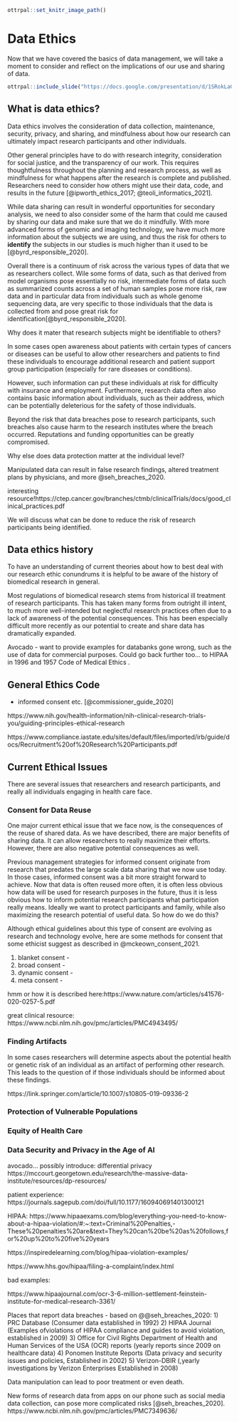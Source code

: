 

```r
ottrpal::set_knitr_image_path()
```

# Data Ethics

Now that we have covered the basics of data management, we will take a moment to consider and reflect on the implications of our use and sharing of data.

```r
ottrpal::include_slide("https://docs.google.com/presentation/d/1SRokLaGAc2hiwJSN26FHE0ZEEhPr3KQdyMICic8kAcs/edit#slide=id.g11ef3a2f2bf_0_4")
````

## What is data ethics?

Data ethics involves the consideration of data collection, maintenance, security, privacy, and sharing, and mindfulness about how our research can ultimately impact research participants and other individuals. 

Other general principles have to do with research integrity, consideration for social justice, and the transparency of our work. This requires thoughtfulness throughout the planning and research process, as well as mindfulness for what happens after the research is complete and published. Researchers need to consider how others might use their data, code, and results in the future [@ipworth_ethics_2017; @teoli_informatics_2021]. 

While data sharing can result in wonderful opportunities for secondary analysis, we need to also consider some of the harm that could me caused by sharing our data and make sure that we do it mindfully. With more advanced forms of genomic and imaging technology, we have much more information about the subjects we are using, and thus the risk for others to **identify** the subjects in our studies is much higher than it used to be [@byrd_responsible_2020]. 


Overall there is a continuum of risk across the various types of data that we as researchers collect. Wile some forms of data, such as that derived from model organisms pose essentially no risk, intermediate forms of data such as summarized counts across a set of human samples pose more risk, raw data and in particular data from individuals such as whole genome sequencing data, are very specific to those individuals that the data is collected from and pose great risk for identification[@byrd_responsible_2020]. 


Why does it mater that research subjects might be identifiable to others?

In some cases open awareness about patients with certain types of cancers or diseases can be useful to allow other researchers and patients to find these individuals to encourage additional research and patient support group participation (especially for rare diseases or conditions). 

However, such information can put these individuals at risk for difficulty with insurance and employment. Furthermore, research data often also contains basic information about individuals, such as their address, which can be potentially deleterious for the safety of those individuals.  

Beyond the risk that data breaches pose to research participants, such breaches also cause harm to the research institutes where the breach occurred. Reputations and funding opportunities can be greatly compromised.


Why else does data protection matter at the individual level?

Manipulated data can result in false research findings, altered treatment plans by physicians, and more @seh_breaches_2020. 


interesting resource!https://ctep.cancer.gov/branches/ctmb/clinicalTrials/docs/good_clinical_practices.pdf

We will discuss what can be done to reduce the risk of research participants being identified.


## Data ethics history

To have an understanding of current theories about how to best deal with our research ethic conundrums it is helpful to be aware of the history of biomedical research in general.

Most regulations of biomedical research stems from historical ill treatment of research participants. This has taken many forms from outright ill intent, to much more well-intended but neglectful research practices often due to a lack of awareness of the potential consequences. This has been especially difficult more recently as our potential to create and share data has dramatically expanded.

Avocado - want to provide examples for databanks gone wrong, such as the use of data for commercial purposes. Could go back further too... to  HIPAA in 1996 and 1957 Code of Medical Ethics .


## General Ethics Code

- informed consent etc. [@commissioner_guide_2020]

https://www.nih.gov/health-information/nih-clinical-research-trials-you/guiding-principles-ethical-research

https://www.compliance.iastate.edu/sites/default/files/imported/irb/guide/docs/Recruitment%20of%20Research%20Participants.pdf

## Current Ethical Issues

There are several issues that researchers and research participants, and really all individuals engaging in health care face. 


### Consent for Data Reuse

One major current ethical issue that we face now, is the consequences of the reuse of shared data. As we have described, there are major benefits of sharing data. It can allow researchers to really maximize their efforts. However, there are also negative potential consequences as well.


Previous management strategies for informed consent originate from research that predates the large scale data sharing that we now use today. In those cases, informed consent was a bit more straight forward to achieve. Now that data is often reused more often, it is often less obvious how data will be used for research purposes in the future, thus it is less obvious how to inform potential research participants what participation really means. Ideally we want to protect participants and family, while also maximizing the research potential of useful data. So how do we do this?

Although ethical guidelines about this type of consent are evolving as research and technology evolve, here are some methods for consent that some ethicist suggest as described in @mckeown_consent_2021.

1) blanket consent - 
2) broad consent -
3) dynamic consent -
4) meta consent -

hmm or how it is described here:https://www.nature.com/articles/s41576-020-0257-5.pdf

great clinical resource: https://www.ncbi.nlm.nih.gov/pmc/articles/PMC4943495/

### Finding Artifacts

In some cases researchers will determine aspects about the potential health or genetic risk of an individual as an artifact of performing other research. This leads to the question of if those individuals should be informed about these findings.

https://link.springer.com/article/10.1007/s10805-019-09336-2


### Protection of Vulnerable Populations


### Equity of Health Care


### Data Security and Privacy in the Age of AI

avocado... possibly introduce: differential privacy https://mccourt.georgetown.edu/research/the-massive-data-institute/resources/dp-resources/




patient experience: https://journals.sagepub.com/doi/full/10.1177/160940691401300121

HIPAA: https://www.hipaaexams.com/blog/everything-you-need-to-know-about-a-hipaa-violation/#:~:text=Criminal%20Penalties,-These%20penalties%20are&text=They%20can%20be%20as%20follows,for%20up%20to%20five%20years

https://inspiredelearning.com/blog/hipaa-violation-examples/

https://www.hhs.gov/hipaa/filing-a-complaint/index.html

bad examples:

https://www.hipaajournal.com/ocr-3-6-million-settlement-feinstein-institute-for-medical-research-3361/

Places that report data breaches - based on @@seh_breaches_2020:
1) PRC Database (Consumer data  established in 1992)
2) HIPAA Journal (Examples ofviolations of HIPAA compliance and guides to avoid violation, established in 2009)
3) Office for Civil Rights Department of Health and Human Services of the USA (OCR) reports (yearly reports since 2009 on healthcare data)
4) Ponomen Institute Reports (Data privacy and security issues and policies, Established in 2002)
5) Verizon-DBIR (,yearly investigations by Verizon Enterprises Established in 2008)

Data manipulation can lead to poor treatment or even death. 

New forms of research data from apps on our phone such as social media data collection, can pose more complicated risks [@seh_breaches_2020]. 
https://www.ncbi.nlm.nih.gov/pmc/articles/PMC7349636/

